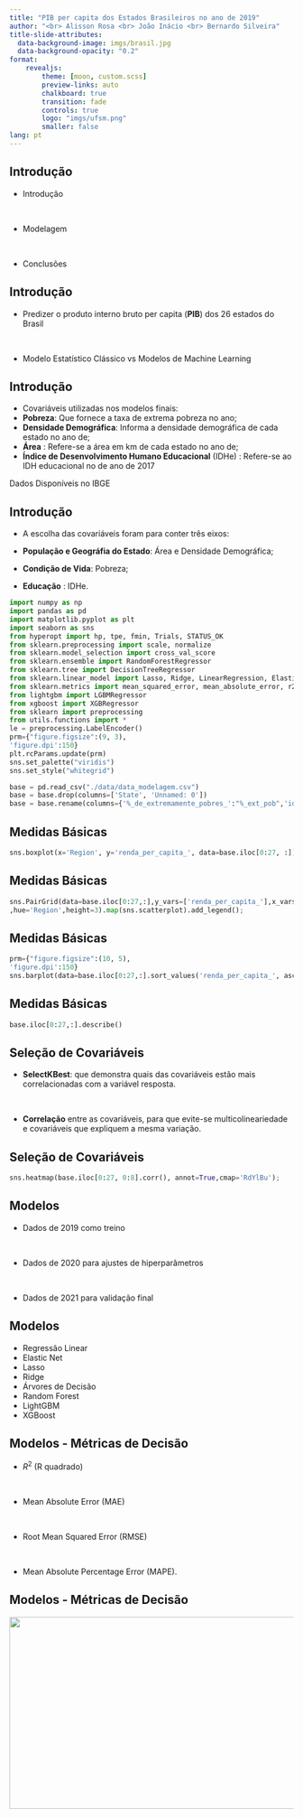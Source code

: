 ```yaml
---
title: "PIB per capita dos Estados Brasileiros no ano de 2019"
author: "<br> Alisson Rosa <br> João Inácio <br> Bernardo Silveira"
title-slide-attributes:
  data-background-image: imgs/brasil.jpg
  data-background-opacity: "0.2"
format: 
    revealjs:
        theme: [moon, custom.scss]
        preview-links: auto
        chalkboard: true
        transition: fade
        controls: true
        logo: "imgs/ufsm.png"
        smaller: false
lang: pt
---
```


## Introdução  {background-image="imgs/states.jpg" background-opacity=0.1}

::: {.incremental}
- Introdução

<br />

- Modelagem

<br />

- Conclusões


:::


## Introdução {background-image="imgs/states.jpg" background-opacity=0.1}

::: {.incremental}

* Predizer o produto interno bruto per capita (**PIB**) dos 26 estados do Brasil 

<br />

* Modelo Estatístico Clássico vs Modelos de Machine Learning
:::

## Introdução {background-image="imgs/states.jpg" background-opacity=0.1}


* Covariáveis utilizadas nos modelos finais:
 * **Pobreza**: Que fornece a taxa de extrema pobreza no ano;
 * **Densidade Demográfica**: Informa a densidade demográfica de cada estado no ano de;
 * **Área** : Refere-se a área em km de cada estado no ano de;
 * **Índice de Desenvolvimento Humano Educacional** (IDHe) : Refere-se ao IDH educacional no de ano de 2017



::: footer
Dados Disponíveis no IBGE
:::



## Introdução {background-image="imgs/states.jpg" background-opacity=0.1}



* A escolha das covariáveis foram para conter três eixos:

 * **População e Geográfia do Estado**: Área e Densidade Demográfica;
 * **Condição de Vida**: Pobreza;
 * **Educação** : IDHe.

```python
import numpy as np
import pandas as pd
import matplotlib.pyplot as plt
import seaborn as sns
from hyperopt import hp, tpe, fmin, Trials, STATUS_OK
from sklearn.preprocessing import scale, normalize
from sklearn.model_selection import cross_val_score
from sklearn.ensemble import RandomForestRegressor
from sklearn.tree import DecisionTreeRegressor
from sklearn.linear_model import Lasso, Ridge, LinearRegression, ElasticNet
from sklearn.metrics import mean_squared_error, mean_absolute_error, r2_score, mean_absolute_percentage_error
from lightgbm import LGBMRegressor
from xgboost import XGBRegressor
from sklearn import preprocessing
from utils.functions import *
le = preprocessing.LabelEncoder()
prm={"figure.figsize":(9, 3),
'figure.dpi':150}
plt.rcParams.update(prm)
sns.set_palette("viridis")
sns.set_style("whitegrid")
```

```python


base = pd.read_csv("./data/data_modelagem.csv")
base = base.drop(columns=['State', 'Unnamed: 0'])
base = base.rename(columns={'%_de_extremamente_pobres_':"%_ext_pob",'idhm_ajustado_à_desigualdade_':'idhm_desigualdade'})


```





## Medidas Básicas {background-image="imgs/states.jpg" background-opacity=0.1}

```python

sns.boxplot(x='Region', y='renda_per_capita_', data=base.iloc[0:27, :]);
```


## Medidas Básicas {background-image="imgs/states.jpg" background-opacity=0.1}

```python

sns.PairGrid(data=base.iloc[0:27,:],y_vars=['renda_per_capita_'],x_vars=["%_ext_pob","população_total_"]
,hue='Region',height=3).map(sns.scatterplot).add_legend();
```
## Medidas Básicas {background-image="imgs/states.jpg" background-opacity=0.1}

```python
prm={"figure.figsize":(10, 5),
'figure.dpi':150}
sns.barplot(data=base.iloc[0:27,:].sort_values('renda_per_capita_', ascending=False), y='territorialidade', x = 'renda_per_capita_', hue = 'Region', dodge=False);
```


## Medidas Básicas {background-image="imgs/states.jpg" background-opacity=0.1}
```python
base.iloc[0:27,:].describe()
```

## Seleção de Covariáveis {background-image="imgs/states.jpg" background-opacity=0.1}

* **SelectKBest**: que demonstra quais das covariáveis estão mais correlacionadas com a variável resposta.

<br> 

* **Correlação** entre as covariáveis, para que evite-se multicolineariedade e covariáveis que expliquem a mesma variação.


## Seleção de Covariáveis {background-image="imgs/states.jpg" background-opacity=0.1}
```python
sns.heatmap(base.iloc[0:27, 0:8].corr(), annot=True,cmap='RdYlBu');
```


## Modelos {background-image="imgs/states.jpg" background-opacity=0.1}

::: {.incremental}
* Dados de 2019 como treino

<br>

* Dados de 2020 para ajustes de hiperparâmetros

<br>

* Dados de 2021 para validação final
:::


## Modelos {background-image="imgs/states.jpg" background-opacity=0.1}

::: {.incremental}
* Regressão Linear
* Elastic Net
* Lasso 
* Ridge
* Árvores de Decisão
* Random Forest
* LightGBM
* XGBoost
:::






## Modelos - Métricas de Decisão {background-image="imgs/states.jpg" background-opacity=0.1}

* $R^2$ (R quadrado) 

<br>

* Mean Absolute Error (MAE)

<br> 

* Root Mean Squared Error (RMSE) 

<br>

* Mean Absolute Percentage Error (MAPE).



## Modelos - Métricas de Decisão {background-image="imgs/states.jpg" background-opacity=0.1}

![](imgs/metrics.png){.absolute  left=10 width="960" height="340"}

